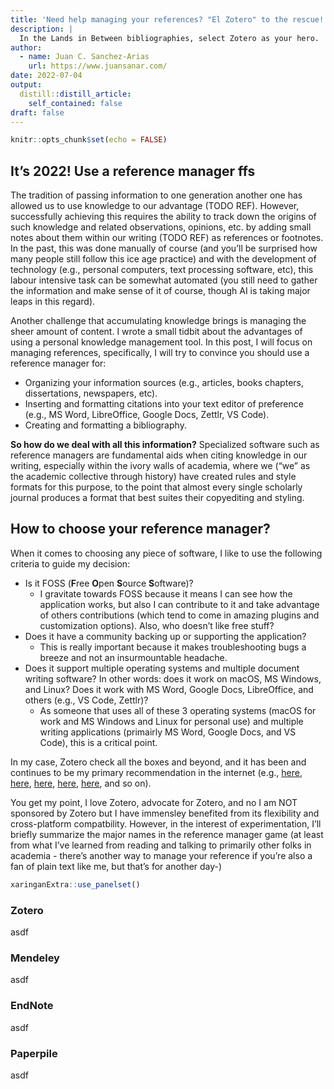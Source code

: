 ```yaml
---
title: 'Need help managing your references? "El Zotero" to the rescue!'
description: |
  In the Lands in Between bibliographies, select Zotero as your hero.
author:
  - name: Juan C. Sanchez-Arias
    url: https://www.juansanar.com/
date: 2022-07-04
output:
  distill::distill_article:
    self_contained: false
draft: false
---
```



```r
knitr::opts_chunk$set(echo = FALSE)
```

## It's 2022! Use a reference manager ffs

The tradition of passing information to one generation another one has allowed us to use knowledge to our advantage (TODO REF). However, successfully achieving this requires the ability to track down the origins of such knowledge and related observations, opinions, etc. by adding small notes about them within our writing (TODO REF) as references or footnotes. In the past, this was done manually of course (and you'll be surprised how many people still follow this ice age practice) and with the development of technology (e.g., personal computers, text processing software, etc), this labour intensive task can be somewhat automated (you still need to gather the information and make sense of it of course, though AI is taking major leaps in this regard).

Another challenge that accumulating knowledge brings is managing the sheer amount of content. I wrote a small tidbit about the advantages of using a personal knowledge management tool. In this post, I will focus on managing references, specifically, I will try to convince you should use a reference manager for:

- Organizing your information sources (e.g., articles, books chapters, dissertations, newspapers, etc).
- Inserting and formatting citations into your text editor of preference (e.g., MS Word, LibreOffice, Google Docs, Zettlr, VS Code).
- Creating and formatting a bibliography.

**So how do we deal with all this information?**
Specialized software such as reference managers are fundamental aids when citing knowledge in our writing, especially within the ivory walls of academia, where we ("we" as the academic collective through history) have created rules and style formats for this purpose, to the point that almost every single scholarly journal produces a format that best suites their copyediting and styling.

## How to choose your reference manager?

When it comes to choosing any piece of software, I like to use the following criteria to guide my decision:

- Is it FOSS (**F**ree **O**pen **S**ource **S**oftware)?
  - I gravitate towards FOSS because it means I can see how the application works, but also I can contribute to it and take advantage of others contributions (which tend to come in amazing plugins and customization options). Also, who doesn't like free stuff?

- Does it have a community backing up or supporting the application?
  - This is really important because it makes troubleshooting bugs a breeze and not an insurmountable headache.

- Does it support multiple operating systems and multiple document writing software? In other words: does it work on macOS, MS Windows, and Linux? Does it work with MS Word, Google Docs, LibreOffice, and others (e.g., VS Code, Zettlr)?
  - As someone that uses all of these 3 operating systems (macOS for work and MS Windows and Linux for personal use) and multiple writing applications (primairly MS Word, Google Docs, and VS Code), this is a critical point.

In my case, Zotero check all the boxes and beyond, and it has been and continues to be my primary recommendation in the internet (e.g., [here](https://www.reddit.com/r/bioinformatics/comments/vcs95u/comment/icgmr9h/?utm_source=share&utm_medium=web2x&context=3), [here](https://www.reddit.com/r/academia/comments/txjo0p/comment/i3m4pod/?utm_source=share&utm_medium=web2x&context=3), [here](https://twitter.com/juan_sanar/status/1082454881531842560?s=20&t=wd1vwP0KEX2yXQx_Dr-5Uw), [here](https://www.reddit.com/r/academia/comments/mao33p/comment/gru8g0r/?utm_source=share&utm_medium=web2x&context=3), [here](https://www.reddit.com/r/PhD/comments/js4z40/comment/gbyjs61/?utm_source=share&utm_medium=web2x&context=3), and so on).

You get my point, I love Zotero, advocate for Zotero, and no I am NOT sponsored by Zotero but I have immensley benefited from its flexibility and cross-platform compatbility. However, in the interest of experimentation, I'll briefly summarize the major names in the reference manager game (at least from what I've learned from reading and talking to primarily other folks in academia - there's another way to manage your reference if you're also a fan of plain text like me, but that's for another day-)

```r
xaringanExtra::use_panelset()
```

::::: {.panelset}

::: {.panel}

### Zotero {.panel-name}

asdf

:::

::: {.panel}

### Mendeley {.panel-name}

asdf

:::

::: {.panel}

### EndNote {.panel-name}

asdf

:::

::: {.panel}

### Paperpile {.panel-name}

asdf

:::

:::::